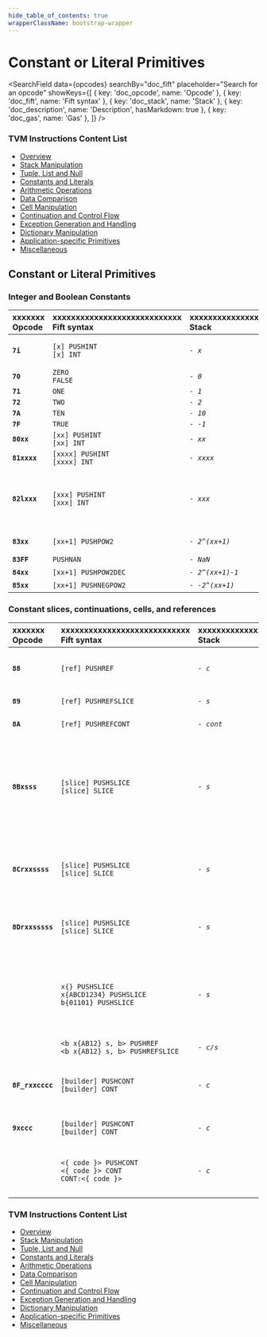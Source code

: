 ```yaml
---
hide_table_of_contents: true
wrapperClassName: bootstrap-wrapper
---
```



# Constant or Literal Primitives

<SearchField
  data={opcodes}
  searchBy="doc_fift"
  placeholder="Search for an opcode"
  showKeys={[
    { key: 'doc_opcode', name: 'Opcode' },
    { key: 'doc_fift', name: 'Fift syntax' },
    { key: 'doc_stack', name: 'Stack' },
    { key: 'doc_description', name: 'Description', hasMarkdown: true },
    { key: 'doc_gas', name: 'Gas' },
  ]}
/>

### TVM Instructions Content List

* [Overview](/learn/tvm-instructions/instructions)
* [Stack Manipulation](/learn/tvm-instructions/instructions/stack-manipulation)
* [Tuple, List and Null](/learn/tvm-instructions/instructions/tuple-list-null)
* [Constants and Literals](/learn/tvm-instructions/instructions/constant)
* [Arithmetic Operations](/learn/tvm-instructions/instructions/arithmetic)
* [Data Comparison](/learn/tvm-instructions/instructions/data-comparison)
* [Cell Manipulation](/learn/tvm-instructions/instructions/cell-manipulation)
* [Continuation and Control Flow](/learn/tvm-instructions/instructions/control-flow)
* [Exception Generation and Handling](/learn/tvm-instructions/instructions/exception-gen-and-handling)
* [Dictionary Manipulation](/learn/tvm-instructions/instructions/dictionary-manipulation)
* [Application-specific Primitives](/learn/tvm-instructions/instructions/app-specific)
* [Miscellaneous](/learn/tvm-instructions/instructions/miscellaneous)

## Constant or Literal Primitives
### Integer and Boolean Constants

| xxxxxxx<br/>Opcode | xxxxxxxxxxxxxxxxxxxxxxxxxxxx<br/>Fift syntax | xxxxxxxxxxxxxxxxx<br/>Stack | xxxxxxxxxxxxxxxxxxxxxxxxxxxxxxxxxxxxxx<br/>Description | xxxx<br/>Gas |
|:-|:-|:-|:-|:-|
| **`7i`** | `[x] PUSHINT`<br/>`[x] INT` | _`- x`_ | Pushes integer `x` into the stack. `-5 <= x <= 10`.<br/>Here `i` equals four lower-order bits of `x` (`i=x mod 16`). | `18` |
| **`70`** | `ZERO`<br/>`FALSE` | _`- 0`_ |  | `18` |
| **`71`** | `ONE` | _`- 1`_ |  | `18` |
| **`72`** | `TWO` | _`- 2`_ |  | `18` |
| **`7A`** | `TEN` | _`- 10`_ |  | `18` |
| **`7F`** | `TRUE` | _`- -1`_ |  | `18` |
| **`80xx`** | `[xx] PUSHINT`<br/>`[xx] INT` | _`- xx`_ | Pushes integer `xx`. `-128 <= xx <= 127`. | `26` |
| **`81xxxx`** | `[xxxx] PUSHINT`<br/>`[xxxx] INT` | _`- xxxx`_ | Pushes integer `xxxx`. `-2^15 <= xx < 2^15`. | `34` |
| **`82lxxx`** | `[xxx] PUSHINT`<br/>`[xxx] INT` | _`- xxx`_ | Pushes integer `xxx`.<br/>_Details:_ 5-bit `0 <= l <= 30` determines the length `n=8l+19` of signed big-endian integer `xxx`.<br/>The total length of this instruction is `l+4` bytes or `n+13=8l+32` bits. | `23` |
| **`83xx`** | `[xx+1] PUSHPOW2` | _`- 2^(xx+1)`_ | (Quietly) pushes `2^(xx+1)` for `0 <= xx <= 255`.<br/>`2^256` is a `NaN`. | `26` |
| **`83FF`** | `PUSHNAN` | _`- NaN`_ | Pushes a `NaN`. | `26` |
| **`84xx`** | `[xx+1] PUSHPOW2DEC` | _`- 2^(xx+1)-1`_ | Pushes `2^(xx+1)-1` for `0 <= xx <= 255`. | `26` |
| **`85xx`** | `[xx+1] PUSHNEGPOW2` | _`- -2^(xx+1)`_ | Pushes `-2^(xx+1)` for `0 <= xx <= 255`. | `26` |

### Constant slices, continuations, cells, and references

| xxxxxxx<br/>Opcode | xxxxxxxxxxxxxxxxxxxxxxxxxxxx<br/>Fift syntax | xxxxxxxxxxxxxxxxx<br/>Stack | xxxxxxxxxxxxxxxxxxxxxxxxxxxxxxxxxxxxxx<br/>Description | xxxx<br/>Gas |
|:-|:-|:-|:-|:-|
| **`88`** | `[ref] PUSHREF` | _`- c`_ | Pushes the reference `ref` into the stack.<br/>_Details:_ Pushes the first reference of `cc.code` into the stack as a _Cell_ (and removes this reference from the current continuation). | `18` |
| **`89`** | `[ref] PUSHREFSLICE` | _`- s`_ | Similar to [`PUSHREF`](#instr-pushref), but converts the cell into a _Slice_. | `118/43` |
| **`8A`** | `[ref] PUSHREFCONT` | _`- cont`_ | Similar to [`PUSHREFSLICE`](#instr-pushrefslice), but makes a simple ordinary _Continuation_ out of the cell. | `118/43` |
| **`8Bxsss`** | `[slice] PUSHSLICE`<br/>`[slice] SLICE` | _`- s`_ | Pushes the slice `slice` into the stack.<br/>_Details:_ Pushes the (prefix) subslice of `cc.code` consisting of its first `8x+4` bits and no references (i.e., essentially a bitstring), where `0 <= x <= 15`.<br/>A completion tag is assumed, meaning that all trailing zeroes and the last binary one (if present) are removed from this bitstring.<br/>If the original bitstring consists only of zeroes, an empty slice will be pushed. | `22` |
| **`8Crxxssss`** | `[slice] PUSHSLICE`<br/>`[slice] SLICE` | _`- s`_ | Pushes the slice `slice` into the stack.<br/>_Details:_ Pushes the (prefix) subslice of `cc.code` consisting of its first `1 <= r+1 <= 4` references and up to first `8xx+1` bits of data, with `0 <= xx <= 31`.<br/>A completion tag is also assumed. | `25` |
| **`8Drxxsssss`** | `[slice] PUSHSLICE`<br/>`[slice] SLICE` | _`- s`_ | Pushes the slice `slice` into the stack.<br/>_Details:_ Pushes the subslice of `cc.code` consisting of `0 <= r <= 4` references and up to `8xx+6` bits of data, with `0 <= xx <= 127`.<br/>A completion tag is assumed. | `28` |
|  | `x{} PUSHSLICE`<br/>`x{ABCD1234} PUSHSLICE`<br/>`b{01101} PUSHSLICE` | _`- s`_ | Examples of [`PUSHSLICE`](#instr-pushslice).<br/>`x{}` is an empty slice. `x{...}` is a hexadecimal literal. `b{...}` is a binary literal.<br/>More on slice literals [here](https://github.com/Piterden/TON-docs/blob/master/Fift.%20A%20Brief%20Introduction.md#user-content-51-slice-literals).<br/>Note that the assembler can replace [`PUSHSLICE`](#instr-pushslice) with [`PUSHREFSLICE`](#instr-pushrefslice) in certain situations (e.g. if there’s not enough space in the current continuation). |  |
|  | `<b x{AB12} s, b> PUSHREF`<br/>`<b x{AB12} s, b> PUSHREFSLICE` | _`- c/s`_ | Examples of [`PUSHREF`](#instr-pushref) and [`PUSHREFSLICE`](#instr-pushrefslice).<br/>More on building cells in fift [here](https://github.com/Piterden/TON-docs/blob/master/Fift.%20A%20Brief%20Introduction.md#user-content-52-builder-primitives). |  |
| **`8F_rxxcccc`** | `[builder] PUSHCONT`<br/>`[builder] CONT` | _`- c`_ | Pushes a continuation made from `builder`.<br/>_Details:_ Pushes the simple ordinary continuation `cccc` made from the first `0 <= r <= 3` references and the first `0 <= xx <= 127` bytes of `cc.code`. | `26` |
| **`9xccc`** | `[builder] PUSHCONT`<br/>`[builder] CONT` | _`- c`_ | Pushes a continuation made from `builder`.<br/>_Details:_ Pushes an `x`-byte continuation for `0 <= x <= 15`. | `18` |
|  | `<{ code }> PUSHCONT`<br/>`<{ code }> CONT`<br/>`CONT:<{ code }>` | _`- c`_ | Pushes a continuation with code `code`.<br/>Note that the assembler can replace [`PUSHCONT`](#instr-pushcont) with [`PUSHREFCONT`](#instr-pushrefcont) in certain situations (e.g. if there’s not enough space in the current continuation). |  |


### TVM Instructions Content List

* [Overview](/learn/tvm-instructions/instructions)
* [Stack Manipulation](/learn/tvm-instructions/instructions/stack-manipulation)
* [Tuple, List and Null](/learn/tvm-instructions/instructions/tuple-list-null)
* [Constants and Literals](/learn/tvm-instructions/instructions/constant)
* [Arithmetic Operations](/learn/tvm-instructions/instructions/arithmetic)
* [Data Comparison](/learn/tvm-instructions/instructions/data-comparison)
* [Cell Manipulation](/learn/tvm-instructions/instructions/cell-manipulation)
* [Continuation and Control Flow](/learn/tvm-instructions/instructions/control-flow)
* [Exception Generation and Handling](/learn/tvm-instructions/instructions/exception-gen-and-handling)
* [Dictionary Manipulation](/learn/tvm-instructions/instructions/dictionary-manipulation)
* [Application-specific Primitives](/learn/tvm-instructions/instructions/app-specific)
* [Miscellaneous](/learn/tvm-instructions/instructions/miscellaneous)
